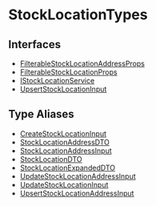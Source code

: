 
# StockLocationTypes

## Interfaces

- [FilterableStockLocationAddressProps](../StockLocationTypes/interfaces/types.StockLocationTypes.FilterableStockLocationAddressProps/page.mdx)
- [FilterableStockLocationProps](../StockLocationTypes/interfaces/types.StockLocationTypes.FilterableStockLocationProps/page.mdx)
- [IStockLocationService](../StockLocationTypes/interfaces/types.StockLocationTypes.IStockLocationService/page.mdx)
- [UpsertStockLocationInput](../StockLocationTypes/interfaces/types.StockLocationTypes.UpsertStockLocationInput/page.mdx)

## Type Aliases

- [CreateStockLocationInput](../StockLocationTypes/types/types.StockLocationTypes.CreateStockLocationInput/page.mdx)
- [StockLocationAddressDTO](../StockLocationTypes/types/types.StockLocationTypes.StockLocationAddressDTO/page.mdx)
- [StockLocationAddressInput](../StockLocationTypes/types/types.StockLocationTypes.StockLocationAddressInput/page.mdx)
- [StockLocationDTO](../StockLocationTypes/types/types.StockLocationTypes.StockLocationDTO/page.mdx)
- [StockLocationExpandedDTO](../StockLocationTypes/types/types.StockLocationTypes.StockLocationExpandedDTO/page.mdx)
- [UpdateStockLocationAddressInput](../StockLocationTypes/types/types.StockLocationTypes.UpdateStockLocationAddressInput/page.mdx)
- [UpdateStockLocationInput](../StockLocationTypes/types/types.StockLocationTypes.UpdateStockLocationInput/page.mdx)
- [UpsertStockLocationAddressInput](../StockLocationTypes/types/types.StockLocationTypes.UpsertStockLocationAddressInput/page.mdx)
